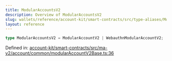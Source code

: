 ```yaml
---
title: ModularAccountsV2
description: Overview of ModularAccountsV2
slug: wallets/reference/account-kit/smart-contracts/src/type-aliases/ModularAccountsV2
layout: reference
---
```


```ts
type ModularAccountsV2 = ModularAccountV2 | WebauthnModularAccountV2;
```

Defined in: [account-kit/smart-contracts/src/ma-v2/account/common/modularAccountV2Base.ts:36](https://github.com/alchemyplatform/aa-sdk/blob/08da565ff1e1b5bcae4581d79993c4ed9e522c16/account-kit/smart-contracts/src/ma-v2/account/common/modularAccountV2Base.ts#L36)
